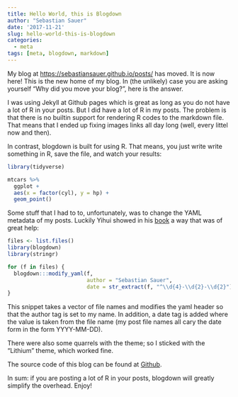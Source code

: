 ```yaml
---
title: Hello World, this is Blogdown
author: "Sebastian Sauer"
date: '2017-11-21'
slug: hello-world-this-is-blogdown
categories:
  - meta
tags: [meta, blogdown, markdown]
---
```





My blog at <https://sebastiansauer.github.io/posts/> has moved. It is now here! This is the new home of my blog. In (the unlikely) case you are asking yourself "Why did you move your blog?", here is the answer.

I was using Jekyll at Github pages which is great as long as you do not have a lot of R in your posts. But I did have a lot of R in my posts. The problem is that there is no builtin support for rendering R codes to the markdown file. That means that I ended up fixing images links all day long (well, every littel now and then). 

In contrast, blogdown is built for using R. That means, you just write write something in R, save the file, and watch your results:

```r
library(tidyverse)

mtcars %>% 
  ggplot +
  aes(x = factor(cyl), y = hp) +
  geom_point()
```


Some stuff that I had to to, unfortunately, was to change the YAML metadata of my posts. Luckily Yihui showed in his [book](https://bookdown.org/yihui/blogdown/) a way that was of great help:

```r
files <- list.files()
library(blogdown)
library(stringr)

for (f in files) {
  blogdown:::modify_yaml(f, 
                         author = "Sebastian Sauer", 
                         date = str_extract(f, "^\\d{4}-\\d{2}-\\d{2}"))
}
```

This snippet takes a vector of file names and modifies the yaml header so that the author tag is set to my name. In addition, a date tag is added where the value is taken from the file name (my post file names all cary the date form in the form YYYY-MM-DD).

There were also some quarrels with the theme; so I sticked with the "Lithium" theme, which worked fine.

The source code of this blog can be found at [Github](https://github.com/sebastiansauer/data_se).


In sum: if you are posting a lot of R in your posts, blogdown will greatly simplify the overhead. Enjoy!


